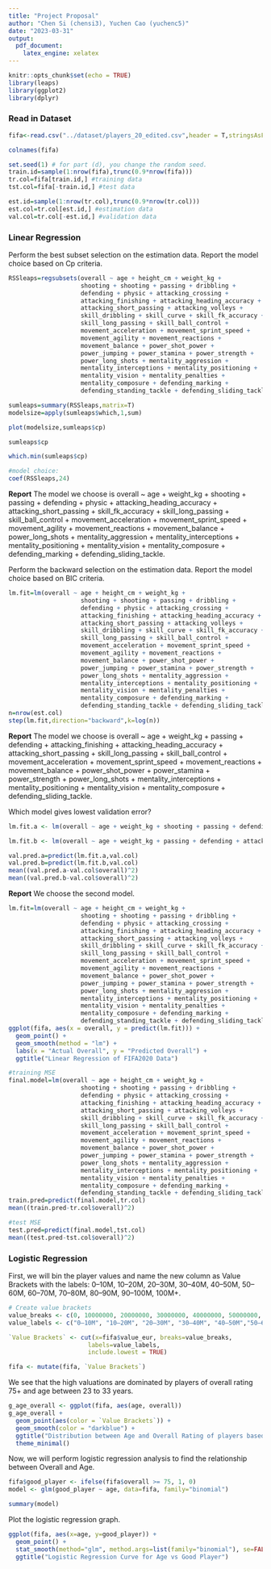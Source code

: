 ```yaml
---
title: "Project Proposal"
author: "Chen Si (chensi3), Yuchen Cao (yuchenc5)"
date: "2023-03-31"
output:
  pdf_document:
    latex_engine: xelatex
---
```


```r
knitr::opts_chunk$set(echo = TRUE)
library(leaps)
library(ggplot2)
library(dplyr)
```

### Read in Dataset
```r
fifa<-read.csv("../dataset/players_20_edited.csv",header = T,stringsAsFactors = T)

colnames(fifa)

set.seed(1) # for part (d), you change the random seed.
train.id=sample(1:nrow(fifa),trunc(0.9*nrow(fifa)))
tr.col=fifa[train.id,] #training data
tst.col=fifa[-train.id,] #test data

est.id=sample(1:nrow(tr.col),trunc(0.9*nrow(tr.col)))
est.col=tr.col[est.id,] #estimation data
val.col=tr.col[-est.id,] #validation data
```
  
### Linear Regression

Perform the best subset selection on the estimation data. Report the model choice based on Cp criteria.

```r
RSSleaps=regsubsets(overall ~ age + height_cm + weight_kg +
                    shooting + shooting + passing + dribbling +
                    defending + physic + attacking_crossing +
                    attacking_finishing + attacking_heading_accuracy +
                    attacking_short_passing + attacking_volleys +
                    skill_dribbling + skill_curve + skill_fk_accuracy +
                    skill_long_passing + skill_ball_control +
                    movement_acceleration + movement_sprint_speed +
                    movement_agility + movement_reactions +
                    movement_balance + power_shot_power +
                    power_jumping + power_stamina + power_strength +
                    power_long_shots + mentality_aggression +
                    mentality_interceptions + mentality_positioning +
                    mentality_vision + mentality_penalties +
                    mentality_composure + defending_marking +
                    defending_standing_tackle + defending_sliding_tackle,data=est.col,nvmax=37)

sumleaps=summary(RSSleaps,matrix=T)
modelsize=apply(sumleaps$which,1,sum)

plot(modelsize,sumleaps$cp)

sumleaps$cp

which.min(sumleaps$cp)

#model choice:
coef(RSSleaps,24)
```

**Report**
The model we choose is overall ~ age + weight_kg + shooting + passing + defending + physic + attacking_heading_accuracy + attacking_short_passing + skill_fk_accuracy + skill_long_passing + skill_ball_control + movement_acceleration + movement_sprint_speed + movement_agility + movement_reactions + movement_balance + power_long_shots + mentality_aggression + mentality_interceptions + mentality_positioning + mentality_vision + mentality_composure + defending_marking + defending_sliding_tackle.

Perform the backward selection on the estimation data. Report the model choice based on BIC criteria. 

```r
lm.fit=lm(overall ~ age + height_cm + weight_kg + 
                    shooting + shooting + passing + dribbling + 
                    defending + physic + attacking_crossing +
                    attacking_finishing + attacking_heading_accuracy +
                    attacking_short_passing + attacking_volleys +
                    skill_dribbling + skill_curve + skill_fk_accuracy +
                    skill_long_passing + skill_ball_control +
                    movement_acceleration + movement_sprint_speed +
                    movement_agility + movement_reactions +
                    movement_balance + power_shot_power + 
                    power_jumping + power_stamina + power_strength +
                    power_long_shots + mentality_aggression +
                    mentality_interceptions + mentality_positioning +
                    mentality_vision + mentality_penalties +
                    mentality_composure + defending_marking +
                    defending_standing_tackle + defending_sliding_tackle,data=est.col)
n=nrow(est.col)
step(lm.fit,direction="backward",k=log(n))
```

**Report**
The model we choose is overall ~ age + weight_kg + passing + defending + attacking_finishing + attacking_heading_accuracy + attacking_short_passing + skill_long_passing + skill_ball_control + movement_acceleration + movement_sprint_speed + movement_reactions + movement_balance + power_shot_power + power_stamina + power_strength + power_long_shots + mentality_interceptions + mentality_positioning + mentality_vision + mentality_composure + defending_sliding_tackle.

Which model gives lowest validation error?

```r
lm.fit.a <- lm(overall ~ age + weight_kg + shooting + passing + defending + physic + attacking_heading_accuracy + attacking_short_passing + skill_fk_accuracy + skill_long_passing + skill_ball_control + movement_acceleration + movement_sprint_speed + movement_agility + movement_reactions + movement_balance + power_long_shots + mentality_aggression + mentality_interceptions + mentality_positioning + mentality_vision + mentality_composure + defending_marking + defending_sliding_tackle,data = est.col)

lm.fit.b <- lm(overall ~ age + weight_kg + passing + defending + attacking_finishing + attacking_heading_accuracy + attacking_short_passing + skill_long_passing + skill_ball_control + movement_acceleration + movement_sprint_speed + movement_reactions + movement_balance + power_shot_power + power_stamina + power_strength + power_long_shots + mentality_interceptions + mentality_positioning + mentality_vision + mentality_composure + defending_sliding_tackle,data = est.col)

val.pred.a=predict(lm.fit.a,val.col) 
val.pred.b=predict(lm.fit.b,val.col)
mean((val.pred.a-val.col$overall)^2)
mean((val.pred.b-val.col$overall)^2)
```

**Report**
We choose the second model.

```r
lm.fit=lm(overall ~ age + height_cm + weight_kg + 
                    shooting + shooting + passing + dribbling + 
                    defending + physic + attacking_crossing +
                    attacking_finishing + attacking_heading_accuracy +
                    attacking_short_passing + attacking_volleys +
                    skill_dribbling + skill_curve + skill_fk_accuracy +
                    skill_long_passing + skill_ball_control +
                    movement_acceleration + movement_sprint_speed +
                    movement_agility + movement_reactions +
                    movement_balance + power_shot_power + 
                    power_jumping + power_stamina + power_strength +
                    power_long_shots + mentality_aggression +
                    mentality_interceptions + mentality_positioning +
                    mentality_vision + mentality_penalties +
                    mentality_composure + defending_marking +
                    defending_standing_tackle + defending_sliding_tackle,data=fifa)
ggplot(fifa, aes(x = overall, y = predict(lm.fit))) +
  geom_point() +
  geom_smooth(method = "lm") +
  labs(x = "Actual Overall", y = "Predicted Overall") +
  ggtitle("Linear Regression of FIFA2020 Data")

#training MSE
final.model=lm(overall ~ age + height_cm + weight_kg + 
                    shooting + shooting + passing + dribbling + 
                    defending + physic + attacking_crossing +
                    attacking_finishing + attacking_heading_accuracy +
                    attacking_short_passing + attacking_volleys +
                    skill_dribbling + skill_curve + skill_fk_accuracy +
                    skill_long_passing + skill_ball_control +
                    movement_acceleration + movement_sprint_speed +
                    movement_agility + movement_reactions +
                    movement_balance + power_shot_power + 
                    power_jumping + power_stamina + power_strength +
                    power_long_shots + mentality_aggression +
                    mentality_interceptions + mentality_positioning +
                    mentality_vision + mentality_penalties +
                    mentality_composure + defending_marking +
                    defending_standing_tackle + defending_sliding_tackle,data=tr.col)
train.pred=predict(final.model,tr.col)
mean((train.pred-tr.col$overall)^2)

#test MSE
test.pred=predict(final.model,tst.col)
mean((test.pred-tst.col$overall)^2)
```

### Logistic Regression

First, we will bin the player values and name the new column as Value Brackets with the labels: 0–10M, 10–20M, 20–30M, 30–40M, 40–50M, 50–60M, 60–70M, 70–80M, 80–90M, 90–100M, 100M+.

```r
# Create value brackets
value_breaks <- c(0, 10000000, 20000000, 30000000, 40000000, 50000000, 60000000, 70000000, 80000000, 90000000, 100000000, Inf)
value_labels <- c("0–10M", "10–20M", "20–30M", "30–40M", "40–50M","50–60M", "60–70M", "70–80M", "80–90M","90–100M","100M+")

`Value Brackets` <- cut(x=fifa$value_eur, breaks=value_breaks, 
                      labels=value_labels, 
                      include.lowest = TRUE)

fifa <- mutate(fifa, `Value Brackets`)
```

We see that the high valuations are dominated by players of overall rating 75+ and age between 23 to 33 years.

```r
g_age_overall <- ggplot(fifa, aes(age, overall))
g_age_overall + 
  geom_point(aes(color = `Value Brackets`)) + 
  geom_smooth(color = "darkblue") + 
  ggtitle("Distribution between Age and Overall Rating of players based on Value bracket") + 
  theme_minimal()
```

Now, we will perform logistic regression analysis to find the relationship between Overall and Age.

```r
fifa$good_player <- ifelse(fifa$overall >= 75, 1, 0)
model <- glm(good_player ~ age, data=fifa, family="binomial")

summary(model)
```

Plot the logistic regression graph.

```r
ggplot(fifa, aes(x=age, y=good_player)) +
  geom_point() +
  stat_smooth(method="glm", method.args=list(family="binomial"), se=FALSE, color="red") +
  ggtitle("Logistic Regression Curve for Age vs Good Player")
```